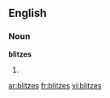 ==English==

===Noun===
'''blitzes'''

# {{plural of|[[blitz]]}}

[[ar:blitzes]]
[[fr:blitzes]]
[[vi:blitzes]]